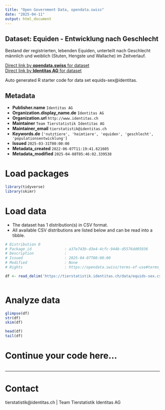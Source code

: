 ```yaml
---
title: "Open Government Data, opendata.swiss"
date: "2025-04-11"
output: html_document
---
```


## Dataset: Equiden - Entwicklung nach Geschlecht

Bestand der registrierten, lebenden Equiden, unterteilt nach Geschlecht männlich und weiblich (Stuten, Hengste und Wallache) im Zeitverlauf. 

[Direct link by **opendata.swiss** for dataset](https://opendata.swiss/de/dataset/equiden-entwicklung-nach-geschlecht)<br>
[Direct link by **Identitas AG** for dataset](https://tierstatistik.identitas.ch/)

Auto generated R starter code for data set equids-sex@identitas.

## Metadata

- **Publisher.name** `Identitas AG`
- **Organization.display_name.de** `Identitas AG`
- **Organization.url** `http://www.identitas.ch`
- **Maintainer** `Team Tierstatistik Identitas AG`
- **Maintainer_email** `tierstatistik@identitas.ch`
- **Keywords.de** `['nutztiere', 'heimtiere', 'equiden', 'geschlecht', 'populationsentwicklung']`
- **Issued** `2025-03-31T00:00:00`
- **Metadata_created** `2022-06-07T11:19:41.621605`
- **Metadata_modified** `2025-04-08T05:46:02.339538`


# Load packages

```r

library(tidyverse)
library(skimr)

```

# Load data

-   The dataset has 1 distribution(s) in CSV format.
-   All available CSV distributions are listed below and can be read into a tibble.

```r

# Distribution 0
# Package_id               : a37e743b-d3e4-4cfc-944b-d5576dd05936
# Description              : 
# Issued                   : 2025-04-07T00:00:00
# Modified                 : None
# Rights                   : https://opendata.swiss/terms-of-use#terms_by

df <- read_delim('https://tierstatistik.identitas.ch/data/equids-sex.csv')



```

# Analyze data

```r

glimpse(df)
str(df)
skim(df)

head(df)
tail(df)

```

# Continue your code here...

```r

```

------------------------------------------------------------------------

# Contact

tierstatistik@identitas.ch | Team Tierstatistik Identitas AG
